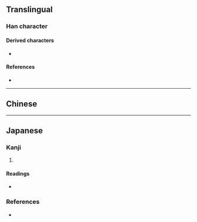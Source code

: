 {{character info/new}}
{{also|回}}
==Translingual==

===Han character===
{{Han char|rn=31|rad=囗|as=02|sn=5|four=|canj=RU|ids=⿵冂巳}}

====Derived characters====
* {{l|mul|[[𠄢]], [[𠬸]], [[𢌞]], [[𣝿]], [[𩶠]], [[𬒅]], [[𭰁]], [[𮞉]], [[𮨺]], [[𤴒]]}}

====References====
* {{Han ref|kx=0216.170|dkj=01521|dj=0289.250|hdz=10711.020|uh=56D8|ud=22232}}

----

==Chinese==
{{zh-see|回|v}}

----

==Japanese==

===Kanji===
{{ja-kanji|grade=|rs=囗02}}

# {{alternative form of|回|lang=ja}}

====Readings====
* {{ja-readings|on=[[かい]] (kai), [[え]] (e)|kun=[[まわす]] (mawasu), [[まわる]] (mawaru)}}

===References===
* {{R:Koseki Moji|017910}}